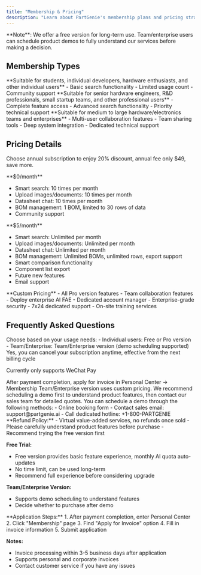 ```yaml
---
title: "Membership & Pricing"
description: "Learn about PartGenie's membership plans and pricing strategy, choose the service plan that best suits you"
---
```


<Tip>
  **Note**: We offer a free version for long-term use. Team/enterprise users can schedule product demos to fully understand our services before making a decision.
</Tip>

## Membership Types

<CardGroup cols={3}>
<Card title="Free Version" icon="gift">
  **Suitable for students, individual developers, hardware enthusiasts, and other individual users**
  - Basic search functionality
  - Limited usage count
  - Community support
</Card>

<Card title="Pro Version" icon="star">
  **Suitable for senior hardware engineers, R&D professionals, small startup teams, and other professional users**
  - Complete feature access
  - Advanced search functionality
  - Priority technical support
</Card>

<Card title="Team/Enterprise Version" icon="building">
  **Suitable for medium to large hardware/electronics teams and enterprises**
  - Multi-user collaboration features
  - Team sharing tools
  - Deep system integration
  - Dedicated technical support
</Card>
</CardGroup>

## Pricing Details

<Info>Choose annual subscription to enjoy 20% discount, annual fee only $49, save more.</Info>

<CardGroup cols={2}>
<Card title="Free Version" icon="gift">
  **$0/month**
  
  - Smart search: 10 times per month
  - Upload images/documents: 10 times per month
  - Datasheet chat: 10 times per month
  - BOM management: 1 BOM, limited to 30 rows of data
  - Community support
</Card>

<Card title="Pro Version" icon="star">
  **$5/month**
  
  - Smart search: Unlimited per month
  - Upload images/documents: Unlimited per month
  - Datasheet chat: Unlimited per month
  - BOM management: Unlimited BOMs, unlimited rows, export support
  - Smart comparison functionality
  - Component list export
  - Future new features
  - Email support
</Card>
</CardGroup>

<CardGroup cols={1}>
  <Card title="Team/Enterprise Version" icon="building">
    **Custom Pricing**
    - All Pro version features
    - Team collaboration features
    - Deploy enterprise AI FAE
    - Dedicated account manager
    - Enterprise-grade security
    - 7x24 dedicated support
    - On-site training services
  </Card>
</CardGroup>

## Frequently Asked Questions

<AccordionGroup>
<Accordion title="How to choose the right membership plan?">
  Choose based on your usage needs:
  - Individual users: Free or Pro version
  - Team/Enterprise: Team/Enterprise version (demo scheduling supported)
</Accordion>

<Accordion title="Can I cancel my subscription anytime?">
  Yes, you can cancel your subscription anytime, effective from the next billing cycle
</Accordion>

<Accordion title="What payment methods are supported?">Currently only supports WeChat Pay</Accordion>

<Accordion title="How to apply for an invoice?">
  After payment completion, apply for invoice in Personal Center -> Membership
</Accordion>

<Accordion title="How is Team/Enterprise version priced?">
  Team/Enterprise version uses custom pricing. We recommend scheduling a demo first to understand product features, then contact our sales team for detailed quotes.
</Accordion>

<Accordion title="How to schedule a product demo?">
  You can schedule a demo through the following methods:
  - Online booking form
  - Contact sales email: support@partgenie.ai
  - Call dedicated hotline: +1-800-PARTGENIE
</Accordion>

<Accordion title="Do you support refunds?">
  **Refund Policy:**
  - Virtual value-added services, no refunds once sold
  - Please carefully understand product features before purchase
  - Recommend trying the free version first
  
  **Free Trial:**
  - Free version provides basic feature experience, monthly AI quota auto-updates
  - No time limit, can be used long-term
  - Recommend full experience before considering upgrade
  
  **Team/Enterprise Version:**
  - Supports demo scheduling to understand features
  - Decide whether to purchase after demo
</Accordion>

<Accordion title="How to apply for an invoice?">
  **Application Steps:**
  1. After payment completion, enter Personal Center
  2. Click "Membership" page
  3. Find "Apply for Invoice" option
  4. Fill in invoice information
  5. Submit application
  
  **Notes:**
  - Invoice processing within 3-5 business days after application
  - Supports personal and corporate invoices
  - Contact customer service if you have any issues
</Accordion>
</AccordionGroup>
